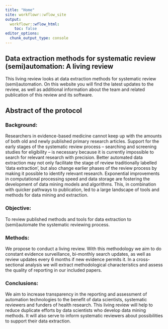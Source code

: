 ```yaml
---
title: "Home"
site: workflowr::wflow_site
output:
  workflowr::wflow_html:
    toc: false
editor_options:
  chunk_output_type: console
---
```


## Data extraction methods for systematic review (semi)automation: A living review

This living review looks at data extraction methods for systematic review (semi)automation. On this website you will find the latest updates to the review, as well as additional information about the team and related publication of this review and its software.


## Abstract of the protocol
### Background: 
Researchers in evidence-based medicine cannot keep up with the amounts of both old and newly published primary research articles. Support for the early stages of the systematic review process – searching and screening studies for eligibility – is necessary because it is currently impossible to search for relevant research with precision. Better automated data extraction may not only facilitate the stage of review traditionally labelled ‘data extraction’, but also change earlier phases of the review process by making it possible to identify relevant research. Exponential improvements in computational processing speed and data storage are fostering the development of data mining models and algorithms. This, in combination with quicker pathways to publication, led to a large landscape of tools and methods for data mining and extraction.

### Objective: 
To review published methods and tools for data extraction to (semi)automate the systematic reviewing process.

### Methods: 
We propose to conduct a living review. With this methodology we aim to do constant evidence surveillance, bi-monthly search updates, as well as review updates every 6 months if new evidence permits it. In a cross-sectional analysis we will extract methodological characteristics and assess the quality of reporting in our included papers.

### Conclusions: 
We aim to increase transparency in the reporting and assessment of automation technologies to the benefit of data scientists, systematic reviewers and funders of health research. This living review will help to reduce duplicate efforts by data scientists who develop data mining methods. It will also serve to inform systematic reviewers about possibilities to support their data extraction. 
